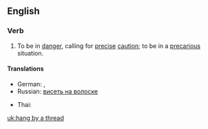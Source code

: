 ==English==

===Verb===
{{en-verb|inf=to [[hang]] by a [[thread]]|hangs by a thread|hanging by a thread|hung by a thread}}

# {{idiom}} To be in [[danger]], calling for [[precise]] [[caution]]; to be in a [[precarious]] situation.

====Translations====
{{trans-top|to be in a precarious situation}}
* German: {{t+|de|am seidenen Faden hängen}}, {{t+|de|an einem seidenen Faden hängen}}
* Russian: [[висеть на волоске]]
{{trans-mid}}
* Thai: {{t-|th|แขวนบนเส้นด้าย}}
{{trans-bottom}}

[[uk:hang by a thread]]